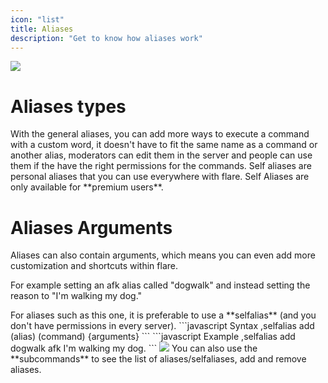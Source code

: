 ```yaml
---
icon: "list"
title: Aliases
description: "Get to know how aliases work"
---
```


<Frame>
  <img src="/images/miscellaneous/aliases.png" />
</Frame>

# Aliases types

<AccordionGroup>
    <Accordion title="General Aliases" icon="server">
        With the general aliases, you can add more ways to execute a command with a custom word, it doesn't have to fit the same name as a command or another alias, moderators can edit them in the server and people can use them if the have the right permissions for the commands.
    </Accordion>
    <Accordion title="Self Aliases" icon="user">
        Self aliases are personal aliases that you can use everywhere with flare.
        <Warning>
           Self Aliases are only available for **premium users**.
        </Warning>
    </Accordion>
</AccordionGroup>

# Aliases Arguments

Aliases can also contain arguments, which means you can even add more customization and shortcuts within flare.

For example setting an afk alias called "dogwalk" and instead setting the reason to "I'm walking my dog."

<Note>
    For aliases such as this one, it is preferable to use a **selfalias** (and you don't have permissions in every server).
</Note>

<CodeGroup>
    ```javascript Syntax
    ,selfalias add (alias) (command) {arguments}
    ```
     ```javascript Example
    ,selfalias add dogwalk afk I'm walking my dog.
    ```
</CodeGroup>

<Frame>
  <img src="/images/miscellaneous/selfalias-arg.png" />
</Frame>

<Tip>
    You can also use the **subcommands** to see the list of aliases/selfaliases, add and remove aliases.
</Tip>